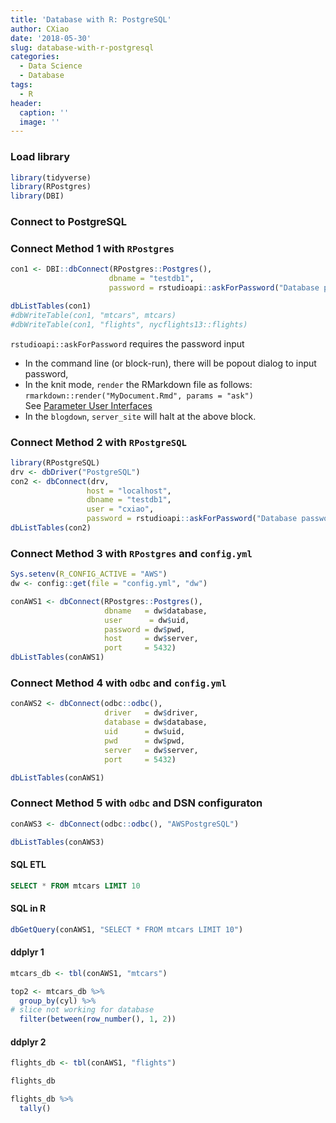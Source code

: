 ```yaml
---
title: 'Database with R: PostgreSQL'
author: CXiao
date: '2018-05-30'
slug: database-with-r-postgresql
categories:
  - Data Science
  - Database
tags:
  - R
header:
  caption: ''
  image: ''
---
```


### Load library
```r
library(tidyverse)
library(RPostgres)
library(DBI)
```

### Connect to **PostgreSQL**  
### Connect Method 1 with `RPostgres`
```r
con1 <- DBI::dbConnect(RPostgres::Postgres(), 
                      dbname = "testdb1",
                      password = rstudioapi::askForPassword("Database password"))

dbListTables(con1)
#dbWriteTable(con1, "mtcars", mtcars)
#dbWriteTable(con1, "flights", nycflights13::flights)
```
`rstudioapi::askForPassword` requires the password input

* In the command line (or block-run), there will be popout dialog to input password,  
* In the knit mode, `render` the RMarkdown file as follows:  
      `rmarkdown::render("MyDocument.Rmd", params = "ask")`  
      See [Parameter User Interfaces](https://rmarkdown.rstudio.com/developer_parameterized_reports.html#parameter_user_interfaces)
* In the `blogdown`, `server_site` will halt at the above block.  

### Connect Method 2 with `RPostgreSQL`
```r
library(RPostgreSQL)
drv <- dbDriver("PostgreSQL")
con2 <- dbConnect(drv, 
                 host = "localhost",
                 dbname = "testdb1",
                 user = "cxiao",
                 password = rstudioapi::askForPassword("Database password"))
dbListTables(con2)
```

### Connect Method 3 with `RPostgres` and `config.yml`
```r
Sys.setenv(R_CONFIG_ACTIVE = "AWS")
dw <- config::get(file = "config.yml", "dw")

conAWS1 <- dbConnect(RPostgres::Postgres(),
                     dbname   = dw$database,
                     user      = dw$uid,
                     password = dw$pwd,
                     host     = dw$server,
                     port     = 5432)
dbListTables(conAWS1)
```

### Connect Method 4 with `odbc` and `config.yml` 
```r
conAWS2 <- dbConnect(odbc::odbc(),
                     driver   = dw$driver,
                     database = dw$database,
                     uid      = dw$uid,
                     pwd      = dw$pwd,
                     server   = dw$server,
                     port     = 5432)

dbListTables(conAWS1)
```

### Connect Method 5 with `odbc` and DSN configuraton  
```r
conAWS3 <- dbConnect(odbc::odbc(), "AWSPostgreSQL")

dbListTables(conAWS3)
```
#### SQL ETL
```sql
SELECT * FROM mtcars LIMIT 10
```

#### SQL in R
```r
dbGetQuery(conAWS1, "SELECT * FROM mtcars LIMIT 10")
```

#### ddplyr 1
```r
mtcars_db <- tbl(conAWS1, "mtcars")

top2 <- mtcars_db %>% 
  group_by(cyl) %>%
# slice not working for database 
  filter(between(row_number(), 1, 2)) 
```

#### ddplyr 2
```r
flights_db <- tbl(conAWS1, "flights")

flights_db

flights_db %>% 
  tally()
```


